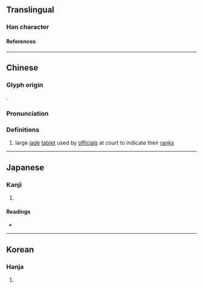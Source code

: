 {{character info/new}}
==Translingual==

===Han character===
{{Han char|rn=96|rad=玉|as=04|sn=8|four=18120|canj=MGOLL|ids=⿰𤣩介}}

====References====
{{Han ref|kx=0728.040|dkj=20861|dj=1140.040|hdz=21104.100|uh=73A0}}

----

==Chinese==
{{zh-forms}}

===Glyph origin===
{{Han etym}}
{{Han compound|玉|介|ls=psc|c1=s|c2=p|t1=jade}}.

===Pronunciation===
{{zh-pron
|m=jiè
|c=gaai3
|mc=y
|oc=y
|cat=n
}}

===Definitions===
{{zh-hanzi}}

# large [[jade]] [[tablet]] used by [[official]]s at court to indicate their [[rank]]s

----

==Japanese==

===Kanji===
{{ja-kanji|grade=|rs=玉04}}

# {{defn|lang=ja|sort=玉04}}

====Readings====
* {{ja-readings|on=[[かい]] (kai)|kun=}}

----

==Korean==

===Hanja===
{{ko-hanja|hangeul=개|eumhun=|rv=gae|mr=kae|y=kay}}

# {{defn|lang=ko|sort=玉04}}